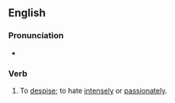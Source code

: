 ==English==

===Pronunciation===
* {{audio|en|en-au-hate someone's guts.ogg|Audio (AU)}}

===Verb===
{{en-verb|*}}

# {{lb|en|idiomatic}} To [[despise]]; to hate [[intensely]] or [[passionately]].
#: {{ux|en|She caught him seeing another woman, and now she '''hates his guts'''.}}